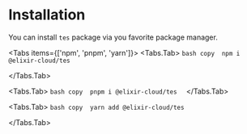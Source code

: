 
# Installation

You can install `tes` package via you favorite package manager.

<Tabs items={['npm', 'pnpm', 'yarn']}>
  <Tabs.Tab>
    ```bash copy 
      npm i @elixir-cloud/tes 
    ```

  </Tabs.Tab>
  
  <Tabs.Tab>
    ```bash copy 
      pnpm i @elixir-cloud/tes 
    ```
  </Tabs.Tab>

  <Tabs.Tab>
    ```bash copy 
      yarn add @elixir-cloud/tes 
    ```
    
  </Tabs.Tab>
</Tabs>
